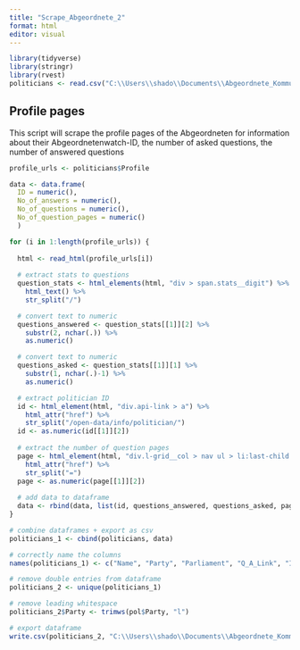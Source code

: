 ```yaml
---
title: "Scrape_Abgeordnete_2"
format: html
editor: visual
---
```


```r
library(tidyverse)
library(stringr)
library(rvest)
politicians <- read.csv("C:\\Users\\shado\\Documents\\Abgeordnete_Kommunikation\\politicians_v2.1.csv", header = TRUE, stringsAsFactors = FALSE, sep = ";")
```

## Profile pages

This script will scrape the profile pages of the Abgeordneten for information about their Abgeordnetenwatch-ID, the number of asked questions, the number of answered questions

```r
profile_urls <- politicians$Profile

data <- data.frame(
  ID = numeric(), 
  No_of_answers = numeric(), 
  No_of_questions = numeric(),
  No_of_question_pages = numeric()
  )

for (i in 1:length(profile_urls)) {  
  
  html <- read_html(profile_urls[i])
  
  # extract stats to questions
  question_stats <- html_elements(html, "div > span.stats__digit") %>%
    html_text() %>%
    str_split("/")

  # convert text to numeric
  questions_answered <- question_stats[[1]][2] %>%
    substr(2, nchar(.)) %>%
    as.numeric()

  # convert text to numeric
  questions_asked <- question_stats[[1]][1] %>%
    substr(1, nchar(.)-1) %>%
    as.numeric()

  # extract politician ID 
  id <- html_element(html, "div.api-link > a") %>%
    html_attr("href") %>%
    str_split("/open-data/info/politician/") 
  id <- as.numeric(id[[1]][2])
  
  # extract the number of question pages
  page <- html_element(html, "div.l-grid__col > nav ul > li:last-child > a") %>%
    html_attr("href") %>%
    str_split("=")
  page <- as.numeric(page[[1]][2])
  
  # add data to dataframe
  data <- rbind(data, list(id, questions_answered, questions_asked, page))
}
```

```r
# combine dataframes + export as csv
politicians_1 <- cbind(politicians, data)

# correctly name the columns
names(politicians_1) <- c("Name", "Party", "Parliament", "Q_A_Link", "ID", "Q_asked", "Q_answered")

# remove double entries from dataframe
politicians_2 <- unique(politicians_1)

# remove leading whitespace
politicians_2$Party <- trimws(pol$Party, "l")

# export dataframe
write.csv(politicians_2, "C:\\Users\\shado\\Documents\\Abgeordnete_Kommunikation\\politicians_v3.csv", row.names = FALSE)
```
